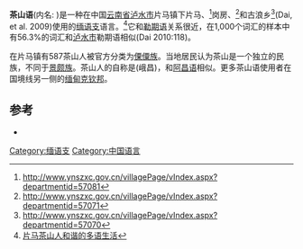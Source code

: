 {{Infobox language

|name=茶山语

|nativename=Echang

|states=[[中国|中国]]

|region=[[云南省|云南省]]

|speakers=587

|date=2010

|ref=<ref>戴庆厦 (2010). ''片马茶山人及其语言''. Beijing: 商务印书馆.</ref>

|familycolor=汉藏语系

|fam2=([[藏缅语族|藏缅语族]])

|fam3=[[缅彝语群|缅彝语群]]

|fam4=[[缅语支|缅语支]]

|fam5=缅北亚语支

|iso3=none

|iso3comment=(included in {{ethnolink|lsi}})

|glotto=none

|glottorefname=

}}
'''茶山语'''(内名: ''{{IPA|ŋɔ31 tʃʰaŋ55}}'')是一种在中国[[云南省|云南省]][[泸水市|泸水市]]片马镇下片马、<ref>http://www.ynszxc.gov.cn/villagePage/vIndex.aspx?departmentid=57081</ref>岗房、<ref>http://www.ynszxc.gov.cn/villagePage/vIndex.aspx?departmentid=57071</ref>和古浪乡<ref>http://www.ynszxc.gov.cn/villagePage/vIndex.aspx?departmentid=57070</ref>(Dai, et al. 2009)使用的[[缅语支|缅语支]]语言。<ref>[http://docs.china-europa-forum.net/a___________1.pdf 片马茶山人和谐的多语生活]</ref>它和[[勒期语|勒期语]]关系很近，在1,000个词汇的样本中有56.3%的词汇和[[泸水市|泸水市]]勒期语相似(Dai 2010:118)。

在片马镇有587茶山人被官方分类为[[傈僳族|傈僳族]]。当地居民认为茶山是一个独立的民族，不同于[[景颇族|景颇族]]。茶山人的自称是''{{IPA|ŋɔ˧˩ tʃʰaŋ˥}}''(峨昌)，和[[阿昌语|阿昌语]]相似。更多茶山语使用者在国境线另一侧的[[缅甸|缅甸]][[克钦邦|克钦邦]]。

==参考==

{{Reflist}}
*{{cite book |last1= 戴 Dai |first1= 庆厦 Qingxia|display-authors=et al |date= 2010 |title= 片马茶山人及其语言 |trans-title= The Chashan nationality and their language of Pianma |language= zh |location= Beijing |publisher= 商务印书馆 Shangwu yinshuguan |isbn= 9787100069069 }}
{{中国语言}}

{{汉藏语系}}

{{缅甸语言}}

{{Lolo-Burmese languages}}

[[Category:缅语支|Category:缅语支]]

[[Category:中国语言|Category:中国语言]]

{{st-lang-stub}}
